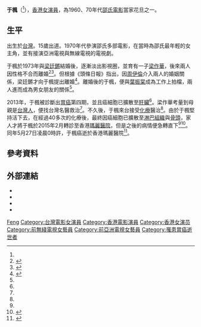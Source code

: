 {{藝人
|姓名 = 于楓
|類型 = 女演員
|圖片 =
|圖片尺寸 =
|圖片簡介 =
|本名 = 盧桂香<ref name="都市日報">{{cite news |url=http://www.metrohk.com.hk/pda/pda_detail.php?section=daily&id=281090 |title=葉振棠女友于楓設靈 契仔馬浚偉：佢唔使再痛 |author= |publisher=都市日報 |accessdate=2015-11-23 |language=zh-hk |date=2015-06-11 |archive-date=2016-03-04 |archive-url=https://web.archive.org/web/20160304201858/http://www.metrohk.com.hk/pda/pda_detail.php?section=daily&id=281090 |dead-url=no }}</ref>
|羅馬拼音 = Yu Feng
|英文名 =
|暱稱 =
|其他藝名 =
|國籍 = {{ROC}}
|民族 =
|籍貫 =
|出生日期 = {{birth_date|1951|10|7}}<ref name="sina"/>
|出生地點 = {{TWN}}
|逝世日期 = {{death_date_and_age|2015|5|27|1951|10|7}}<ref name="sina"/>
|逝世地點 = {{HKG}}[[瑪麗醫院|瑪麗醫院]]<ref name="sina"/>
|配偶 = 前夫：梁廷鏘
|兒女 = 1子
|職業 = [[演員|演員]]
|語言 = [[粵語|粵語]]、[[國語|國語]]、[[北京話|北京話]]
|教育程度 =
|出道地點 = {{BHKG}}
|出道作 =
|出道日期 = 1970年
|代表作 = 北地胭脂
|活躍年代 = 1970年-2011年
|經紀公司 =
|網站 =
|IMDb = 2397612
|死因 = [[胃癌|胃癌]]
}}
'''于楓'''（{{bd|1951年|10月7日|2015年|5月27日|catIdx=Y于}}<ref name="sina"/>），[[香港|香港]][[女演員|女演員]]，為1960、70年代[[邵氏電影|邵氏電影]]當家花旦之一。

==生平==

出生於[[台灣|台灣]]。15歲出道。1970年代參演邵氏多部電影，在當時為邵氏最年輕的女主角，並有接演亞洲電視與無線電視的電視劇。

于楓於1973年與[[梁廷鏘|梁廷鏘]]結婚後，逐漸淡出影視圈，並育有一子[[梁作華|梁作華]]，後來兩人因性格不合而離婚<ref name="nownews">{{cite news |url=http://www.nownews.com/n/2015/05/28/1704832 |title=癌細胞擴散「不想死」　邵氏女星于楓病逝 |author=林士傑 |publisher=今日新聞網 |accessdate=2015-05-31 |language=zh-tw |date=2015-05-28 |archive-date=2016-02-07 |archive-url=https://web.archive.org/web/20160207043712/http://www.nownews.com/n/2015/05/28/1704832 |dead-url=no }}</ref><ref name="apple">{{cite news |url=http://hk.apple.nextmedia.com/enews/realtime/20150527/53784170 |title=【于楓病逝】前夫梁廷鏘：現在很忙 男友葉振棠：謝謝！祝福 |author= |publisher=蘋果日報 |accessdate=2015-05-31 |language=zh-hant |date=2015-05-27 |archive-date=2015-11-14 |archive-url=https://web.archive.org/web/20151114165425/http://hk.apple.nextmedia.com/enews/realtime/20150527/53784170 |dead-url=no }}</ref>。但根據《頭條日報》指出，因[[周伊倫|周伊倫]]介入兩人的婚姻關係，梁廷鏘才向于楓提出離婚<ref name="杜淑霞">{{cite news |url=http://hd.stheadline.com/ent/ent_content.asp?track=&contid=115616&srctype=n |title=寇鴻萍老公涉迷姦o靚模 梁廷鏘前妻：上得山多終遇虎 |author=杜淑霞 |publisher=頭條日報 |accessdate=2015-05-31 |language=zh-tw |date=2010-07-07 }}</ref>。離婚後的于楓，便與[[葉振棠|葉振棠]]成為工作上拍檔，兩人進而成為男女朋友的關係<ref name="星島網"/>。

2013年，于楓被診斷出[[胃癌|胃癌]]第四期，並且癌細胞已擴散至[[肝臟|肝臟]]<ref name="sina"/>。梁作華考量到母親是[[台灣人|台灣人]]，便找台灣名醫救治<ref name="sina"/>。不久後，于楓來台接受[[化療|化療]]醫治<ref name="sina"/>。由於于楓堅持活下去，在經過40多次的化療後，最終因癌細胞已擴散至[[淋巴組織|淋巴組織]]與[[骨頭|骨頭]]，家人才將于楓於2015年2月轉診至香港[[瑪麗醫院|瑪麗醫院]]，但是之後的病情便急轉直下<ref name="sina"/><ref name="星島網">{{cite news |url=http://www.stheadline.com/inews-content.php?cat=f&nid=971454 |title=邵氏女星于楓病逝享年64歲 |author= |publisher=星島頭條網 |accessdate=2015-05-31 |language=zh-tw |date=2015-05-27 |archive-date=2019-09-14 |archive-url=https://web.archive.org/web/20190914075733/http://www.stheadline.com/inews-content.php?cat=f&nid=971454 |dead-url=no }}</ref>。同年5月27日凌晨0時許，于楓癌逝於香港瑪麗醫院<ref name="sina">{{cite news |url=http://ent.sina.com.cn/m/c/2015-05-27/doc-icpkqeaz5794904.shtml |title=邵氏女星于枫胃癌病逝 接受40余次化疗 |author=阿菲 |publisher=新浪娱乐 |accessdate=2015-05-31 |language=zh-cn |date=2015-05-27 |archive-date=2019-09-09 |archive-url=https://web.archive.org/web/20190909042827/http://ent.sina.com.cn/m/c/2015-05-27/doc-icpkqeaz5794904.shtml |dead-url=no }}</ref>。

==參考資料==
{{reflist}}

==外部連結==
* {{Sinaweibo|2130183790|于楓}}
* {{imdb name|2397612|于楓}}
* {{Amg name|648022|于楓}}
* {{hkmdb name|3808|于楓}}
{{DEFAULTSORT:Yu}}
[[Category:盧姓|Feng]]
[[Category:台灣電影女演員|Category:台灣電影女演員]]
[[Category:香港電影演員|Category:香港電影演員]]
[[Category:香港女演员|Category:香港女演员]]
[[Category:前無綫電視女藝員|Category:前無綫電視女藝員]]
[[Category:前亞洲電視女藝員|Category:前亞洲電視女藝員]]
[[Category:罹患胃癌逝世者|Category:罹患胃癌逝世者]]